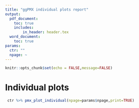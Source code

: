 ```yaml
---
title: "ggPMX individual plots report"
output: 
  pdf_document:
    toc: true
    includes:
        in_header: header.tex 
  word_document:
    toc: true
params:
  ctr: ""
  npage: ~
---
```


```r
knitr::opts_chunk$set(echo = FALSE,message=FALSE)

```


# Individual plots


```r

 ctr %>% pmx_plot_individual(npage=params$npage,print=TRUE)
```


